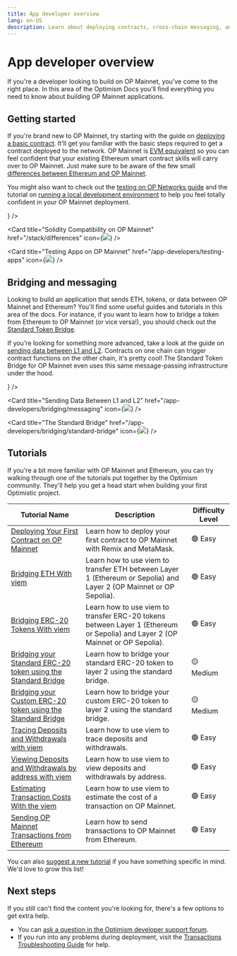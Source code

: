 ```yaml
---
title: App developer overview
lang: en-US
description: Learn about deploying contracts, cross-chain messaging, and tutorials to help you build applications on OP Mainnet.
---
```



# App developer overview

If you're a developer looking to build on OP Mainnet, you've come to the right place.
In this area of the Optimism Docs you'll find everything you need to know about building OP Mainnet applications.

## Getting started

If you're brand new to OP Mainnet, try starting with the guide on [deploying a basic contract](/app-developers/getting-started).
It'll get you familiar with the basic steps required to get a contract deployed to the network.
OP Mainnet is [EVM equivalent](https://web.archive.org/web/20231127160757/https://medium.com/ethereum-optimism/introducing-evm-equivalence-5c2021deb306) so you can feel confident that your existing Ethereum smart contract skills will carry over to OP Mainnet.
Just make sure to be aware of the few small [differences between Ethereum and OP Mainnet](/stack/differences).

You might also want to check out the [testing on OP Networks guide](/app-developers/testing-apps) and the tutorial on [running a local development environment](/stack/dev-node) to help you feel totally confident in your OP Mainnet deployment.

<Cards>
  <Card title="Deploying Your First Contract to OP Mainnet" href="/app-developers/overview" icon={<img src="/img/icons/shapes.svg" />} />

  <Card title="Solidity Compatibility on OP Mainnet" href="/stack/differences" icon={<img src="/img/icons/shapes.svg" />} />

  <Card title="Testing Apps on OP Mainnet" href="/app-developers/testing-apps" icon={<img src="/img/icons/shapes.svg" />} />
</Cards>

## Bridging and messaging

Looking to build an application that sends ETH, tokens, or data between OP Mainnet and Ethereum?
You'll find some useful guides and tutorials in this area of the docs.
For instance, if you want to learn how to bridge a token from Ethereum to OP Mainnet (or vice versa!), you should check out the [Standard Token Bridge](bridging/standard-bridge).

If you're looking for something more advanced, take a look at the guide on [sending data between L1 and L2](bridging/messaging).
Contracts on one chain can trigger contract functions on the other chain, it's pretty cool!
The Standard Token Bridge for OP Mainnet even uses this same message-passing infrastructure under the hood.

<Cards>
  <Card title="Basics of Bridging on OP Mainnet" href="/app-developers/bridging/basics" icon={<img src="/img/icons/shapes.svg" />} />

  <Card title="Sending Data Between L1 and L2" href="/app-developers/bridging/messaging" icon={<img src="/img/icons/shapes.svg" />} />

  <Card title="The Standard Bridge" href="/app-developers/bridging/standard-bridge" icon={<img src="/img/icons/shapes.svg" />} />
</Cards>

## Tutorials

If you're a bit more familiar with OP Mainnet and Ethereum, you can try walking through one of the tutorials put together by the Optimism community.
They'll help you get a head start when building your first Optimistic project.

| Tutorial Name                                                                                             | Description                                                                                                                   | Difficulty Level |
| --------------------------------------------------------------------------------------------------------- | ----------------------------------------------------------------------------------------------------------------------------- | ---------------- |
| [Deploying Your First Contract on OP Mainnet](tutorials/first-contract)                                   | Learn how to deploy your first contract to OP Mainnet with Remix and MetaMask.                                                | 🟢 Easy          |
| [Bridging ETH With viem](tutorials/cross-dom-bridge-eth)                                                  | Learn how to use viem to transfer ETH between Layer 1 (Ethereum or Sepolia) and Layer 2 (OP Mainnet or OP Sepolia).           | 🟢 Easy          |
| [Bridging ERC-20 Tokens With viem](tutorials/cross-dom-bridge-erc20)                                      | Learn how to use viem to transfer ERC-20 tokens between Layer 1 (Ethereum or Sepolia) and Layer 2 (OP Mainnet or OP Sepolia). | 🟢 Easy          |
| [Bridging your Standard ERC-20 token using the Standard Bridge](tutorials/standard-bridge-standard-token) | Learn how to bridge your standard ERC-20 token to layer 2 using the standard bridge.                                          | 🟡 Medium        |
| [Bridging your Custom ERC-20 token using the Standard Bridge](tutorials/standard-bridge-custom-token)     | Learn how to bridge your custom ERC-20 token to layer 2 using the standard bridge.                                            | 🟡 Medium        |
| [Tracing Deposits and Withdrawals with  viem](tutorials/sdk-trace-txns)                                   | Learn how to use viem to trace deposits and withdrawals.                                                                      | 🟢 Easy          |
| [Viewing Deposits and Withdrawals by address with viem](tutorials/sdk-view-txns)                          | Learn how to use viem to view deposits and withdrawals by address.                                                            | 🟢 Easy          |
| [Estimating Transaction Costs With the viem](tutorials/sdk-view-txns)                                     | Learn how to use viem to estimate the cost of a transaction on OP Mainnet.                                                    | 🟢 Easy          |
| [Sending OP Mainnet Transactions from Ethereum](tutorials/send-tx-from-eth)                               | Learn how to send transactions to OP Mainnet from Ethereum.                                                                   | 🟢 Easy          |

You can also [suggest a new tutorial](https://github.com/ethereum-optimism/docs/issues/new?assignees=\&labels=tutorial%2Cdocumentation%2Ccommunity-request\&projects=\&template=suggest_tutorial.yaml\&title=%5BTUTORIAL%5D+Add+PR+title) if you have something specific in mind. We'd love to grow this list!

## Next steps

If you still can't find the content you're looking for, there's a few options to get extra help.

*   You can [ask a question in the Optimism developer support forum](https://github.com/ethereum-optimism/developers/discussions).
*   If you run into any problems during deployment, visit the [Transactions Troubleshooting Guide](./transactions/troubleshooting) for help.
